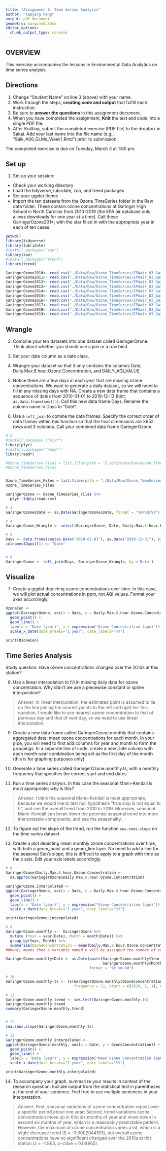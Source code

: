 ```yaml
---
title: "Assignment 8: Time Series Analysis"
author: "Xueying Feng"
output: pdf_document
geometry: margin=2.54cm
editor_options: 
  chunk_output_type: console
---
```


## OVERVIEW

This exercise accompanies the lessons in Environmental Data Analytics on time series analysis. 

## Directions
1. Change "Student Name" on line 3 (above) with your name.
3. Work through the steps, **creating code and output** that fulfill each instruction.
4. Be sure to **answer the questions** in this assignment document.
6. When you have completed the assignment, **Knit** the text and code into a single PDF file.
8. After Knitting, submit the completed exercise (PDF file) to the dropbox in Sakai. Add your last name into the file name (e.g., "Salk_A06_GLMs_Week1.Rmd") prior to submission.

The completed exercise is due on Tuesday, March 3 at 1:00 pm.

## Set up 
1. Set up your session:

* Check your working directory
* Load the tidyverse, lubridate, zoo, and trend packages
* Set your ggplot theme
* Import the ten datasets from the Ozone_TimeSeries folder in the Raw data folder. These contain ozone concentrations at Garinger High School in North Carolina from 2010-2019 (the EPA air database only allows downloads for one year at a time). Call these GaringerOzone201*, with the star filled in with the appropriate year in each of ten cases.

```r
getwd()
library(tidyverse)
library(lubridate)
#install.packages("zoo")
library(zoo)
#install.packages("trend")
library(trend)

GaringerOzone2010<- read.csv("./Data/Raw/Ozone_TimeSeries/EPAair_O3_GaringerNC2010_raw.csv")
GaringerOzone2011<- read.csv("./Data/Raw/Ozone_TimeSeries/EPAair_O3_GaringerNC2011_raw.csv")
GaringerOzone2012<- read.csv("./Data/Raw/Ozone_TimeSeries/EPAair_O3_GaringerNC2012_raw.csv")
GaringerOzone2013<- read.csv("./Data/Raw/Ozone_TimeSeries/EPAair_O3_GaringerNC2013_raw.csv")
GaringerOzone2014<- read.csv("./Data/Raw/Ozone_TimeSeries/EPAair_O3_GaringerNC2014_raw.csv")
GaringerOzone2015<- read.csv("./Data/Raw/Ozone_TimeSeries/EPAair_O3_GaringerNC2015_raw.csv")
GaringerOzone2016<- read.csv("./Data/Raw/Ozone_TimeSeries/EPAair_O3_GaringerNC2016_raw.csv")
GaringerOzone2017<- read.csv("./Data/Raw/Ozone_TimeSeries/EPAair_O3_GaringerNC2017_raw.csv")
GaringerOzone2018<- read.csv("./Data/Raw/Ozone_TimeSeries/EPAair_O3_GaringerNC2018_raw.csv")
GaringerOzone2019<- read.csv("./Data/Raw/Ozone_TimeSeries/EPAair_O3_GaringerNC2019_raw.csv")

```

## Wrangle

2. Combine your ten datasets into one dataset called GaringerOzone. Think about whether you should use a join or a row bind. 

3. Set your date column as a date class.

4. Wrangle your dataset so that it only contains the columns Date, Daily.Max.8.hour.Ozone.Concentration, and DAILY_AQI_VALUE. 

5. Notice there are a few days in each year that are missing ozone concentrations. We want to generate a daily dataset, so we will need to fill in any missing days with NA. Create a new data frame that contains a sequence of dates from 2010-01-01 to 2019-12-13 (hint: `as.data.frame(seq())`). Call this new data frame Days. Rename the column name in Days to "Date".

6. Use a `left_join` to comine the data frames. Specify the correct order of data frames within this function so that the final dimensions are 3652 rows and 3 columns. Call your combined data frame GaringerOzone. 

```r
# 2 
#install.packages ("plyr")
libary(plyr)
#install.packages("readr")
libary(readr)

#Ozone_TimeSeries_Files = list.files(path = "Z:/872/Data/Raw/Ozone_TimeSeries/", pattern="*.csv", full.names=TRUE) 
#Ozone_TimeSeries_Files


Ozone_TimeSeries_Files = list.files(path = "./Data/Raw/Ozone_TimeSeries/", pattern="*.csv", full.names=TRUE) 
Ozone_TimeSeries_Files

GaringerOzone <- Ozone_TimeSeries_Files %>% 
  plyr::ldply(read.csv)

# 3
GaringerOzone$Date <- as.Date(GaringerOzone$Date, format = "%m/%d/%Y")

# 4
GaringerOzone_Wrangle <- select(GaringerOzone, Date, Daily.Max.8.hour.Ozone.Concentration, DAILY_AQI_VALUE) 

# 5
Days <- data.frame(seq(as.Date("2010-01-01"), as.Date("2019-12-31"), by=1))
colnames(Days)[1] <- "Date"


# 6
GaringerOzone <- left_join(Days, GaringerOzone_Wrangle, by ='Date')

```

## Visualize

7. Create a ggplot depicting ozone concentrations over time. In this case, we will plot actual concentrations in ppm, not AQI values. Format your axes accordingly.

```r
OzoneCon <-
ggplot(GaringerOzone, aes(x = Date, y = Daily.Max.8.hour.Ozone.Concentration)) +
  geom_point() +
  geom_line() + 
  labs(x = "Date (year)", y = expression("Ozone Concentration (ppm)")) +
  scale_x_date(date_breaks="1 year", date_labels="%Y")

print(OzoneCon)

```

## Time Series Analysis

Study question: Have ozone concentrations changed over the 2010s at this station? 

8. Use a linear interpolation to fill in missing daily data for ozone concentration. Why didn't we use a piecewise constant or spline interpolation?

> Answer: In linear interpolation, the estimated point is assumed to lie on the line joining the nearest points to the left and right.For this question, I would like to see nearest ozone concentration to that of pervious day and that of next day, so we need to use linear interpolation.

9. Create a new data frame called GaringerOzone.monthly that contains aggregated data: mean ozone concentrations for each month. In your pipe, you will need to first add columns for year and month to form the groupings. In a separate line of code, create a new Date column with each month-year combination being set as the first day of the month (this is for graphing purposes only)

10. Generate a time series called GaringerOzone.monthly.ts, with a monthly frequency that specifies the correct start and end dates. 

11. Run a time series analysis. In this case the seasonal Mann-Kendall is most appropriate; why is this?

> Answer: I think the seasonal Mann-Kendall is most appropriate, because we would like to test null hypothesis "true slop is not equal to 0", and see the overall trend from 2010 to 2019. Moreover,  seasonal Mann-Kendall can break down the potential seasonal trend into more interpretable components, and see the seaaonality.

12. To figure out the slope of the trend, run the function `sea.sens.slope` on the time series dataset. 

13. Create a plot depicting mean monthly ozone concentrations over time, with both a geom_point and a geom_line layer. No need to add a line for the seasonal Sen's slope; this is difficult to apply to a graph with time as the x axis. Edit your axis labels accordingly.

```r
# 8
GaringerOzone$Daily.Max.8.hour.Ozone.Concentration <- 
  na.approx(GaringerOzone$Daily.Max.8.hour.Ozone.Concentration)

GaringerOzone.interpolated <-
ggplot(GaringerOzone, aes(x = Date, y = Daily.Max.8.hour.Ozone.Concentration)) +
  geom_point() +
  geom_line() + 
  labs(x = "Date (year)", y = expression("Ozone Concentration (ppm)")) +
  scale_x_date(date_breaks="1 year", date_labels="%Y")

print(GaringerOzone.interpolated)

# 9
GaringerOzone.monthly <-  GaringerOzone %>%
  mutate (Year = year(Date), Month = month(Date)) %>%
  group_by(Year, Month) %>%  
  summarise(OzoneConcentration = mean(Daily.Max.8.hour.Ozone.Concentration, n = n())) 
##n=n() means that a variable named n will be assigned the number of rows (think number of observations) in the summarized data.

GaringerOzone.monthly$Date <- as.Date(paste(GaringerOzone.monthly$Year, 
                                            GaringerOzone.monthly$Month, 1, sep="-"),  
                                      format = "%Y-%m-%d")

# 10
GaringerOzone.monthly.ts <- ts(GaringerOzone.monthly$OzoneConcentration, 
                               frequency = 12, start = c(2010, 1, 1), end = c(2019, 12, 1))

# 11
GaringerOzone.monthly.trend <- smk.test(GaringerOzone.monthly.ts)
GaringerOzone.monthly.trend
summary(GaringerOzone.monthly.trend)


# 12
sea.sens.slope(GaringerOzone.monthly.ts)

# 13
GaringerOzone.monthly.interpolated <-
ggplot(GaringerOzone.monthly, aes(x = Date, y = OzoneConcentration)) +
  geom_point() +
  geom_line() + 
  labs(x = "Date (year)", y = expression("Mean Ozone Concentration (ppm)")) +
  scale_x_date(date_breaks="1 year", date_labels="%Y")

print(GaringerOzone.monthly.interpolated)

```

14. To accompany your graph, summarize your results in context of the research question. Include output from the statistical test in parentheses at the end of your sentence. Feel free to use multiple sentences in your interpretation.

> Answer:  First, seasonal variations of ozone concentration repeat over a specific period about one year; Second, trend variations ozone concentration move up in first six months of year and move down in second six months of year, which is a reasonably predictable pattern. However, the maximum of ozone concentration varies a lot, which is a slight decrease trend (S = -0.0002044163), but overall ozone concentrations have no significant changed over the 2010s at this station (z = -1.963, p-value = 0.04965).
